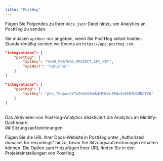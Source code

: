 ```yaml
---
title: "PostHog"
---
```


Fügen Sie Folgendes zu Ihrer `docs.json`-Datei hinzu, um Analytics an PostHog zu senden.

Sie müssen `apiHost` nur angeben, wenn Sie PostHog selbst hosten. Standardmäßig senden wir Events an `https://app.posthog.com`.

<CodeGroup>

```json Analytics options in docs.json
"integrations": {
    "posthog": {
        "apiKey": "YOUR_POSTHOG_PROJECT_API_KEY",
        "apiHost": "optional"
    }
}
```

```json Example
"integrations": {
    "posthog": {
        "apiKey": "phc_TXdpocbYTeZVm5VJmMzHTMrCofBQu3e0kN7HGMNGTVW"
    }
}
```

</CodeGroup>

<br />

<Warning>
    Das Aktivieren von PostHog-Analytics deaktiviert die Analytics im Mintlify-Dashboard.
</Warning>

<div id="session-recordings">
  ## Sitzungsaufzeichnungen
</div>

Fügen Sie die URL Ihrer Docs-Website in PostHog unter „Authorized domains for recordings“ hinzu, bevor Sie Sitzungsaufzeichnungen erhalten können. Die Option zum Hinzufügen Ihrer URL finden Sie in den Projekteinstellungen von PostHog.